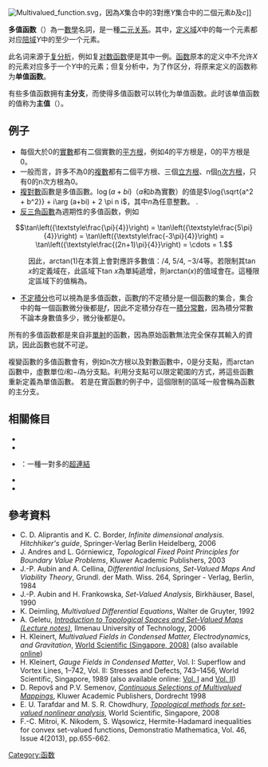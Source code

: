 {{NoteTA |G1=Math}}
{{unreferenced|time=2016-12-31T10:36:22+00:00}}
[[File:Multivalued_function.svg|frame]]，因為''X''集合中的3對應''Y''集合中的二個元素''b''及''c'']]

'''多值函数'''（{{lang-en|multivalued function, multifunction}}）為一[[數學|數學]]名詞，是一種[[二元关系|二元关系]]。其中，[[定义域|定义域]]<math>X</math>中的每一个元素都对应[[到达域|陪域]]<math>Y</math>中的至少一个元素。

此名词来源于[[複分析|复分析]]，例如复[[对数|对数函数]]便是其中一例。[[函数|函数]]原本的定义中不允许<math>X</math>的元素对应多于一个<math>Y</math>中的元素；但复分析中，为了作区分，将原来定义的函数称为'''单值函数'''。

有些多值函数拥有'''主分支'''，而使得多值函数可以转化为单值函数。此时该单值函数的值称为'''主值'''（{{lang|en|principal value}}）。

==例子==
*每個大於0的[[實數|實數]]都有二個實數的[[平方根|平方根]]，例如4的平方根是{{nowrap|{−2, +2}.}}，0的平方根是0。
*一般而言，許多不為0的[[复数_(数学)|複數]]都有二個平方根、三個[[立方根|立方根]]、n個[[n次方根|n次方根]]，只有0的n次方根為0。
*[[複對數|複對數]]函數是多值函數。<math>\log(a+bi)</math>（<math>a</math>和<math>b</math>為實數）的值是<math>\log{\sqrt{a^2 + b^2}} + i\arg (a+bi) + 2 \pi n i</math>，其中<math>n</math>為任意整數。 .
*[[反三角函數|反三角函數]]為週期性的多值函数，例如
::<math>
\tan\left({\textstyle\frac{\pi}{4}}\right) = \tan\left({\textstyle\frac{5\pi}{4}}\right)
= \tan\left({\textstyle\frac{-3\pi}{4}}\right) = \tan\left({\textstyle\frac{(2n+1)\pi}{4}}\right) = \cdots = 1.
</math>
:因此，arctan(1)在本質上會對應許多數值：{{pi}}/4, 5{{pi}}/4, −3{{pi}}/4等。若限制其tan ''x''的定義域在{{nowrap|−{{pi}}/2 < ''x'' < {{pi}}/2}}，此區域下tan ''x''為單純遞增，則arctan(''x'')的值域會在{{nowrap|−{{pi}}/2 < ''y'' < {{pi}}/2}}。這種限定區域下的值稱為{{le|主值|Principal value}}。
*[[不定積分|不定積分]]也可以視為是多值函数，函數''f''的不定積分是一個函數的集合，集合中的每一個函數微分後都是''f''，因此不定積分存在一[[積分常數|積分常數]]，因為積分常數不論本身數值多少，微分後都是0。

所有的多值函数都是來自非[[單射|單射]]的函數，因為原始函數無法完全保存其輸入的資訊，因此函數也就不可逆。

複變函數的多值函數會有{{le|分支點|branch point}}，例如n次方根以及對數函數中，0是分支點，而arctan函數中，虛數單位''i''和−''i''為分支點。利用分支點可以限定範圍的方式，將這些函數重新定義為單值函數。<!--A suitable interval may be found through use of a [[branch_cut|branch cut]], a kind of curve that connects pairs of branch points, thus reducing the multilayered [[Riemann_surface|Riemann surface]] of the function to a single layer.-->若是在實函數的例子中，這個限制的區域一般會稱為函數的主分支。

==相關條目==
*{{le|部分函数|Partial function}}
*{{le|對應 (數學)|Correspondence (mathematics)|對應}}
*{{le|Fat link|Fat link}}：一種一對多的[[超連結|超連結]]
*{{le|區間有限元|Interval finite element}}
*{{le|Hans Rådström|Hans Rådström}}
==參考資料==
{{reflist}}
* C. D. Aliprantis and K. C. Border, ''Infinite dimensional analysis. Hitchhiker's guide'', Springer-Verlag Berlin Heidelberg, 2006
* J. Andres and L. Górniewicz, ''Topological Fixed Point Principles for Boundary Value Problems'', Kluwer Academic Publishers, 2003
* J.-P. Aubin and A. Cellina, ''Differential Inclusions, Set-Valued Maps And Viability Theory'', Grundl. der Math. Wiss. 264, Springer - Verlag, Berlin, 1984
* J.-P. Aubin and H. Frankowska, ''Set-Valued Analysis'', Birkhäuser, Basel, 1990
* K. Deimling, ''Multivalued Differential Equations'', Walter de Gruyter, 1992
* A. Geletu, [https://web.archive.org/web/20160417134540/https://www.tu-ilmenau.de/fileadmin/media/simulation/Lehre/Vorlesungsskripte/Lecture_materials_Abebe/svm-topology.pdf ''Introduction to Topological Spaces and Set-Valued Maps (Lecture notes)''], Ilmenau University of Technology, 2006
* H. Kleinert, ''Multivalued Fields in Condensed Matter, Electrodynamics, and Gravitation'',  [https://web.archive.org/web/20080315225354/http://www.worldscibooks.com/physics/6742.html World Scientific (Singapore, 2008)] (also available [http://www.physik.fu-berlin.de/~kleinert/re.html#B9 online]{{Wayback|url=http://www.physik.fu-berlin.de/~kleinert/re.html#B9 |date=20080510224427 }})
* H. Kleinert, ''Gauge Fields in Condensed Matter'', Vol. I: Superflow and Vortex Lines, 1–742, Vol. II: Stresses and Defects, 743–1456, World Scientific, Singapore, 1989 (also available online: [http://www.physik.fu-berlin.de/~kleinert/kleiner_reb1/contents1.html Vol. I]{{Wayback|url=http://www.physik.fu-berlin.de/~kleinert/kleiner_reb1/contents1.html |date=20080527174206 }} and [http://www.physik.fu-berlin.de/~kleinert/kleiner_reb1/contents2.html Vol. II]{{Wayback|url=http://www.physik.fu-berlin.de/~kleinert/kleiner_reb1/contents2.html |date=20080527174211 }})
* D. Repovš and P.V. Semenov, [http://www.springer.com/gp/book/9780792352778?cm_mmc=sgw-_-ps-_-book-_-0-7923-5277-7 ''Continuous Selections of Multivalued Mappings'']{{Wayback|url=http://www.springer.com/gp/book/9780792352778?cm_mmc=sgw-_-ps-_-book-_-0-7923-5277-7 |date=20150924134049 }}, Kluwer Academic Publishers, Dordrecht 1998
* E. U. Tarafdar and M. S. R. Chowdhury, [https://books.google.com/books?id=Cir88lF64xIC ''Topological methods for set-valued nonlinear analysis'']{{Wayback|url=https://books.google.com/books?id=Cir88lF64xIC |date=20180331213155 }}, World Scientific, Singapore, 2008
* F.-C. Mitroi, K. Nikodem, S. Wąsowicz, Hermite-Hadamard inequalities for convex set-valued functions, Demonstratio Mathematica, Vol. 46, Issue 4(2013), pp.655-662.
[[Category:函数|Category:函数]]